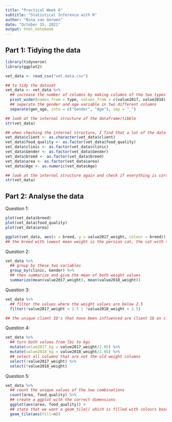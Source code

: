 ```yaml
---
title: "Practical Week 6"
subtitle: "Statistical Inference with R"
author: "Nina van Gerwen"
date: "October 15, 2021"
output: html_notebook
---
```


## Part 1: Tidying the data

```r
library(tidyverse)
library(ggplot2)

vet_data <- read_csv("vet.data.csv")

## to tidy the dataset
vet_data <- vet_data %>%
  ## increase the number of columns by making columns of the two types of weigh ('type') and the values from the 2017 and 2018 value columns 
  pivot_wider(names_from = type, values_from = c(value2017, value2018)) %>%
  ## seperate the gender and age variable in two different columns
  separate(gen_age, into = c("Gender", "Age"), sep = "_")

## look at the internal structure of the dataframe/tibble 
str(vet_data)

## when checking the internal structure, I find that a lot of the data types are wrong, so I recode them into the correct type
vet_data$client <- as.character(vet_data$client)
vet_data$food_quality <- as.factor(vet_data$food_quality)
vet_data$clinic <- as.factor(vet_data$clinic)
vet_data$Gender <- as.factor(vet_data$Gender)
vet_data$breed <- as.factor(vet_data$breed)
vet_data$area <- as.factor(vet_data$area)
vet_data$Age <- as.numeric(vet_data$Age)

## look at the internal structure again and check if everything is correct
str(vet_data)
```
## Part 2: Analyse the data

Question 1:
```r
plot(vet_data$breed)
plot(vet_data$food_quality)
plot(vet_data$area)

ggplot(vet_data, aes(x = breed, y = value2017_weight, colour = breed)) + geom_boxplot()
## the breed with lowest mean weight is the persian cat, the cat with the highest observed weight is an american shorthair for the 2017 values
```
Question 2:

```r
vet_data %>%
  ## group by these two variables
  group_by(clinic, Gender) %>%
  ## then summarize and give the mean of both weight values
  summarize(mean(value2017_weight), mean(value2018_weight))
```
Question 3:

```r
vet_data %>%
  ## filter the values where the weight values are below 2.5
  filter(!value2017_weight < 2.5 | !value2018_weight < 2.5)

## the unique client ID's that have been influenced are client 16 on clinic 7, client 12 on clinic 9 and client 17 on clinic 13
```
Question 4:

```r
vet_data %>%
  ## turn both values from lbs to kgs
  mutate(value2017_kg = value2017_weight/2.05) %>%
  mutate(value2018_kg = value2018_weight/2.05) %>%
  ## select all columns that are not the old weight columns
  select(!value2017_weight) %>%
  select(!value2018_weight)
```
Question 5:

```r
vet_data %>% 
  ## count the unique values of the two combinations
  count(area, food_quality) %>% 
  ## create a ggplot with the correct dimensions
  ggplot(aes(area, food_quality)) +
  ## state that we want a geom_tile() which is filled with colours based on the number of unique values of the two combinations
  geom_tile(aes(fill=n))
```



